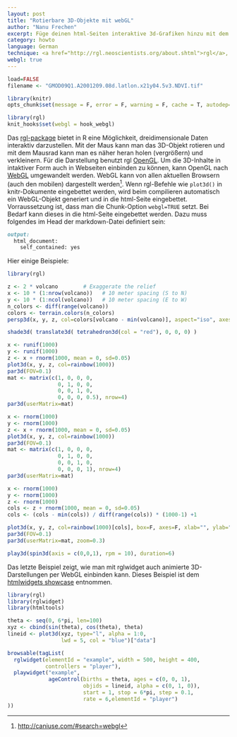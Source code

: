 ```yaml
---
layout: post
title: "Rotierbare 3D-Objekte mit webGL"
author: "Nanu Frechen"
excerpt: Füge deinen html-Seiten interaktive 3d-Grafiken hinzu mit dem rgl-package und WebGL
category: howto
language: German
technique: <a href="http://rgl.neoscientists.org/about.shtml">rgl</a>, <a href="http://opengl.org/">OpenGL</a>, <a href="https://de.wikipedia.org/wiki/WebGL">WebGL</a>
webgl: true
---
```


```r

load=FALSE
filename <- "GMOD09Q1.A2001209.08d.latlon.x21y04.5v3.NDVI.tif"

library(knitr)
opts_chunk$set(message = F, error = F, warning = F, cache = T, autodep=T, fig.width=7, fig.height=5, dev="svg", dpi=100, tidy=T)

library(rgl)
knit_hooks$set(webgl = hook_webgl)
```


Das [rgl-package](http://rgl.neoscientists.org/about.shtml) bietet in R eine Möglichkeit, dreidimensionale Daten interaktiv darzustellen. Mit der Maus kann man das 3D-Objekt rotieren und mit dem Mausrad kann man es näher heran holen (vergrößern) und verkleinern. Für die Darstellung benutzt rgl [OpenGL](http://opengl.org). Um die 3D-Inhalte in intaktiver Form auch in Webseiten einbinden zu können, kann OpenGL nach [WebGL](https://de.wikipedia.org/wiki/WebGL) umgewandelt werden. WebGL kann von allen aktuellen Browsern (auch den mobilen) dargestellt werden[^1]. Wenn rgl-Befehle wie `plot3d()` in knitr-Dokumente eingebettet werden, wird beim compilieren automatisch ein WebGL-Objekt generiert und in die html-Seite eingebettet. Vorraussetzung ist, dass man die Chunk-Option `webgl=TRUE` setzt. Bei Bedarf kann dieses in die html-Seite eingebettet werden. Dazu muss folgendes im Head der markdown-Datei definiert sein:

[^1]: [http://caniuse.com/#search=webgl](http://caniuse.com/#search=webgl)

```markdown
output: 
  html_document: 
    self_contained: yes
```

Hier einige Beispiele:
```r
library(rgl)

z <- 2 * volcano        # Exaggerate the relief
x <- 10 * (1:nrow(volcano))   # 10 meter spacing (S to N)
y <- 10 * (1:ncol(volcano))   # 10 meter spacing (E to W)
n_colors <- diff(range(volcano))
colors <- terrain.colors(n_colors)
persp3d(x, y, z, col=colors[volcano - min(volcano)], aspect="iso", axes=F, box=F, xlab="", ylab="", zlab="")
```

```r
shade3d( translate3d( tetrahedron3d(col = "red"), 0, 0, 0) )
```




```r
x <- runif(1000)
y <- runif(1000)
z <- x + rnorm(1000, mean = 0, sd=0.05)
plot3d(x, y, z, col=rainbow(1000))
par3d(FOV=0.1)
mat <- matrix(c(1, 0, 0, 0, 
                0, 1, 0, 0, 
                0, 0, 1, 0, 
                0, 0, 0, 0.5), nrow=4)
par3d(userMatrix=mat)
```

```r
x <- rnorm(1000)
y <- rnorm(1000)
z <- x + rnorm(1000, mean = 0, sd=0.05)
plot3d(x, y, z, col=rainbow(1000))
par3d(FOV=0.1)
mat <- matrix(c(1, 0, 0, 0, 
                0, 1, 0, 0, 
                0, 0, 1, 0, 
                0, 0, 0, 1), nrow=4)
par3d(userMatrix=mat)
```

```r
x <- rnorm(1000)
y <- rnorm(1000)
z <- rnorm(1000)
cols <- z + rnorm(1000, mean = 0, sd=0.05)
cols <- (cols - min(cols)) / diff(range(cols)) * (1000-1) +1

plot3d(x, y, z, col=rainbow(1000)[cols], box=F, axes=F, xlab="", ylab="", zlab="")
par3d(FOV=0.1)
par3d(userMatrix=mat, zoom=0.3)
```

```r
play3d(spin3d(axis = c(0,0,1), rpm = 10), duration=6)
```

Das letzte Beispiel zeigt, wie man mit rglwidget auch animierte 3D-Darstellungen per WebGL einbinden kann. Dieses Beispiel ist dem [htmlwidgets showcase](http://www.htmlwidgets.org/showcase_rglwidget.html) entnommen.

```r
library(rgl)
library(rglwidget)
library(htmltools)

theta <- seq(0, 6*pi, len=100)
xyz <- cbind(sin(theta), cos(theta), theta)
lineid <- plot3d(xyz, type="l", alpha = 1:0, 
                 lwd = 5, col = "blue")["data"]

browsable(tagList(
  rglwidget(elementId = "example", width = 500, height = 400,
            controllers = "player"),
  playwidget("example", 
             ageControl(births = theta, ages = c(0, 0, 1),
                        objids = lineid, alpha = c(0, 1, 0)),
                        start = 1, stop = 6*pi, step = 0.1, 
                        rate = 6,elementId = "player")
))

```

